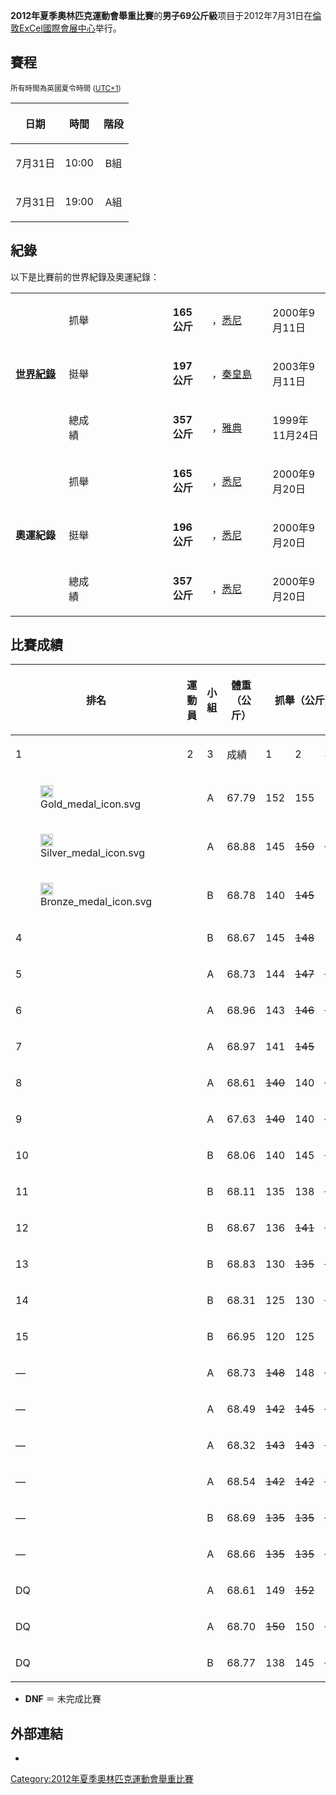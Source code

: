 {{Infobox Olympic event
|event = 男子69公斤級舉重賽
|games = 2012年夏季
|image = [[File:Weightlifting_pictogram.svg|100px]]
|caption =
|venue = [[ExCel國際會展中心|ExCel國際會展中心]]
|date = 7月31日
|competitors = 22
|nations = 18
|gold = [[林清峰|林清峰]]
|goldNOC = CHN
|silver = [[特里亞特諾|特里亞特諾]]
|silverNOC = INA
|bronze = [[Kim_Myong-Hyok|Kim Myong-Hyok]]
|bronzeNOC = PRK
|prev = [[2008年夏季奧林匹克運動會舉重比賽－男子69公斤級|2008年]]
|next = [[2016年夏季奧林匹克運動會舉重比賽－男子69公斤級|2016年]]
}}
'''2012年夏季奧林匹克運動會舉重比賽'''的'''男子69公斤級'''项目于2012年7月31日在[[倫敦|倫敦]][[ExCel國際會展中心|ExCel國際會展中心]]举行。

== 賽程 ==
{{2012年夏季奧林匹克運動會舉重比賽}}
<small>所有時間為英國夏令時間 ([[UTC+1|UTC+1]]) </small>
{| class="wikitable"
|- align=left
! 日期
! 時間
! 階段 

|- 
|align=center|7月31日
|align=center|10:00
|align=center|B組
|- 
|align=center|7月31日
|align=center|19:00
|align=center|A組
|}

== 紀錄 ==
以下是比賽前的世界紀錄及奧運紀錄：
{| class="wikitable"
|width=150 rowspan=3|'''[[舉重世界紀錄列表|世界紀錄]]'''
|width=85| 抓舉
|width=230|{{flagathlete|[[喬治·馬可夫|喬治·馬可夫]]|BUL}}
|width=70|'''165公斤'''
|width=180|{{AUS}}，[[悉尼|悉尼]]
|width=130|2000年9月11日
|-
|挺舉
|{{flagathlete|[[張國政_(選手)|張國政]]|CHN}}
|'''197公斤'''
|{{CHN}}，[[秦皇島|秦皇島]]
|2003年9月11日
|-
|總成績
|{{flagathlete|[[加拉賓·博埃夫斯基|加拉賓·博埃夫斯基]]|BUL}}
|'''357公斤'''
|{{GRE}}，[[雅典|雅典]]
|1999年11月24日
|-
|rowspan=3|'''奧運紀錄''' || 抓舉|| {{flagIOCathlete|[[喬治·馬可夫|喬治·馬可夫]]|BUL|2000年夏季}} || '''165公斤''' || {{AUS}}，[[悉尼|悉尼]] || 2000年9月20日
|-
| 挺舉 || {{flagIOCathlete|[[加拉賓·博埃夫斯基|加拉賓·博埃夫斯基]]|BUL|2000年夏季}} || '''196公斤''' || {{AUS}}，[[悉尼|悉尼]] || 2000年9月20日
|-
| 總成績 || {{flagIOCathlete|[[加拉賓·博埃夫斯基|加拉賓·博埃夫斯基]]|BUL|2000年夏季}} || '''357公斤''' || {{AUS}}，[[悉尼|悉尼]] || 2000年9月20日
|}

== 比賽成績 ==
{|class = "wikitable" style="font-size:90%"
! rowspan=2 width=50 | 排名
! rowspan=2 |運動員
! rowspan=2 width=35 |小組
! rowspan=2 width=60 |體重<br />（公斤）
!colspan=4| 抓舉（公斤）
!colspan=4| 挺舉（公斤）
!rowspan=2 width=60|總成績<br />（公斤）
|-
! width=40|1
! width=40|2
! width=40|3
! width=50|成績
! width=40|1
! width=40|2
! width=40|3
! width=50|成績
|- align=center
| [[File:Gold_medal_icon.svg|20px]] ||align=left| {{flagIOCathlete|[[林清峰|林清峰]]|CHN|2012年夏季}} ||A ||67.79 || 152|| 155 || 157 || 157 || 182 || 187 || <s>198</s> || 187 || '''344'''
|- align=center
| [[File:Silver_medal_icon.svg|20px]] ||align=left| {{flagIOCathlete|[[特里亞特諾|特里亞特諾]]|INA|2012年夏季}} ||A ||68.88 || 145 || <s>150</s> || <s>150</s> || 145 || 181 || 186 || 188 || 188 || '''333'''
|- align=center
| [[File:Bronze_medal_icon.svg|20px]] ||align=left| {{flagIOCathlete|[[Kim_Myong-Hyok|Kim Myong-Hyok]]|PRK|2012年夏季}} ||B ||68.78 || 140|| <s>145</s>|| 145|| 145|| 177|| 184|| <s>187</s>|| 184|| '''329'''
|- align=center
| 4 ||align=left| {{flagIOCathlete|[[Junior_Sánchez|Junior Sánchez]]|VEN|2012年夏季}} ||B ||68.67 || 145|| <s>148</s>|| 148|| 148|| 172|| 176|| 180|| 180|| '''328'''
|- align=center
| 5 ||align=left| {{flagIOCathlete|[[Won_Jeong-Sik|Won Jeong-Sik]]|KOR|2012年夏季}} ||A ||68.73 || 144 || <s>147</s> || <s>147</s> ||144 || 178 || <s>186</s> || <s>187</s> || 178 || '''322'''
|- align=center
| 6 ||align=left| {{flagIOCathlete|[[Briken_Calja|Briken Calja]]|ALB|2012年夏季}} ||A || 68.96|| 143 || <s>146</s> ||<s>146</s> ||143 || 173 || 174 || 177|| 177|| '''320'''
|- align=center
| 7 ||align=left| {{flagIOCathlete|[[Mohamed_Abdelbaki|Mohamed Abdelbaki]]|EGY|2012年夏季}} ||A ||68.97|| 141 || <s>145</s> || 145 || 145 || 171 ||<s>176</s> || <s>176</s> || 171 || '''316'''
|- align=center
| 8 ||align=left| {{flagIOCathlete|[[Kim_Kum-Sok|Kim Kum-Sok]]|PRK|2012年夏季}} ||A ||68.61 || <s>140</s> || 140 || <s>145</s> || 140 || 175 || <s>181</s> || <s>181</s> || 175 || '''315''' 
|- align=center
| 9 ||align=left| {{flagIOCathlete|[[Deni_(weightlifter)|Deni]]|INA|2012年夏季}} ||A ||67.63 || <s>140</s> || 140 || <s>145</s> || 140 || <s>170</s> || 171 ||  <s>177</s> ||171 || '''311'''
|- align=center
| 10 ||align=left| {{flagIOCathlete|[[Daniyar_Ismayilov|Daniyar Ismayilov]]|TKM|2012年夏季}} ||B ||68.06 || 140|| 145|| <s>150</s>|| 145|| 160|| 165|| <s>170</s>|| 165|| '''310'''
|- align=center
| 11 ||align=left| {{flagIOCathlete|[[Doyler_Sánchez|Doyler Sánchez]]|COL|2012年夏季}} ||B ||68.11 || 135|| 138|| <s>140</s>|| 138|| <s>170</s>|| 170|| <s>174</s>|| 170|| '''308'''
|- align=center
| 12 ||align=left| {{flagIOCathlete|[[拉維·庫馬爾·卡圖盧|拉維·庫馬爾·卡圖盧]]|IND|2012年夏季}} ||B ||68.67 || 136|| <s>141</s>|| <s>141</s>|| 136|| 167|| <s>176</s>|| <s>176</s>|| 167|| '''303'''
|- align=center
| 13 ||align=left| {{flagIOCathlete|[[Atthaphon_Daengchanthuek|Atthaphon Daengchanthuek]]|THA|2012年夏季}} ||B ||68.83 || 130|| <s>135</s>|| <s>135</s>|| 130|| 165 || <s>170</s>|| 170|| 170|| '''300'''
|- align=center
| 14 ||align=left| {{flagIOCathlete|[[Gareth_Evans_(weightlifter)|Gareth Evans]]|GBR|2012年夏季}} ||B ||68.31 || 125|| 130|| <s>133</s>|| 130|| 153|| 158|| <s>160</s>|| 158|| '''288'''
|- align=center
| 15 ||align=left| {{flagIOCathlete|[[Bünyamin_Sezer|Bünyamin Sezer]]|TUR|2012年夏季}} ||B ||66.95 || 120|| 125|| 130|| 130|| 135|| 145|| <s>153</s>|| 145|| '''275'''
|- align=center
| — ||align=left| {{flagIOCathlete|[[Arakel_Mirzoyan|Arakel Mirzoyan]]|ARM|2012年夏季}} ||A ||68.73 || <s>148</s> || 148 || <s>151</s> || 148 || <s>177</s> || <s>177</s> || <s>181</s> || — || '''DNF'''
|- align=center
| — ||align=left| {{flagIOCathlete|[[Daniel_Godelli|Daniel Godelli]]|ALB|2012年夏季}} ||A ||68.49 || <s>142</s> || <s>145</s> || <s>145</s> || — || — || — || — || — || '''DNF'''
|- align=center
| — ||align=left| {{flagIOCathlete|[[Bernardin_Kingue_Matam|Bernardin Kingue Matam]]|FRA|2012年夏季}} ||A ||68.32 || <s>143</s> || <s>143</s> || <s>144</s> || — || — || — || — || — || '''DNF'''
|- align=center
| — ||align=left| {{flagIOCathlete|[[Afgan_Bayramov|Afgan Bayramov]]|AZE|2012年夏季}} ||A ||68.54 ||  <s>142</s> || <s>142</s> ||  <s>142</s> ||— || — || — || — || — || '''DNF'''
|- align=center
| — ||align=left| {{flagIOCathlete|[[Bakhram_Mendibaev|Bakhram Mendibaev]]|UZB|2012年夏季}} ||B || 68.69|| <s>135</s>|| <s>135</s>|| <s>135</s>|| — || — || — || — || — || '''DNF'''
|- align=center
| — ||align=left| {{flagIOCathlete|[[旺斯拉·達巴亞|旺斯拉·達巴亞]]|FRA|2012年夏季}} ||A || 68.66|| <s>135</s> || <s>135</s> || <s>135</s> || — || — || — || — || — || '''DNF'''
|- align=center bgcolor=pink
| DQ ||align=left| {{flagIOCathlete|[[勒兹万·马丁|勒兹万·马丁]]|ROM|2012年夏季}} ||A ||68.61 || 149 || <s>152</s> || 152 || 152 || 177 || 180 || <s>182</s> || 180 || <s>'''332'''</s>
|- align=center bgcolor=pink
| DQ ||align=left| {{flagIOCathlete|[[Mete_Binay|Mete Binay]]|TUR|2012年夏季}} ||A ||68.70 || <s>150</s> || 150 || <s>153</s> || 150 || 175 ||  <s>180</s> || <s>180</s> || 175 || <s>'''325'''</s>
|- align=center bgcolor=pink
| DQ ||align=left| {{flagIOCathlete|[[Sardar_Hasanov|Sardar Hasanov]]|AZE|2012年夏季}} ||B ||68.77 || 138|| 145|| <s>150</s>|| 145|| 167|| 176|| <s>181</s>|| 176|| <s>'''321'''</s>
|}

* '''DNF''' ＝ 未完成比賽

== 外部連結 ==
*{{official|http://www.london2012.com/weightlifting/event/men-69kg/index.html}}{{en}}

[[Category:2012年夏季奧林匹克運動會舉重比賽|Category:2012年夏季奧林匹克運動會舉重比賽]]
